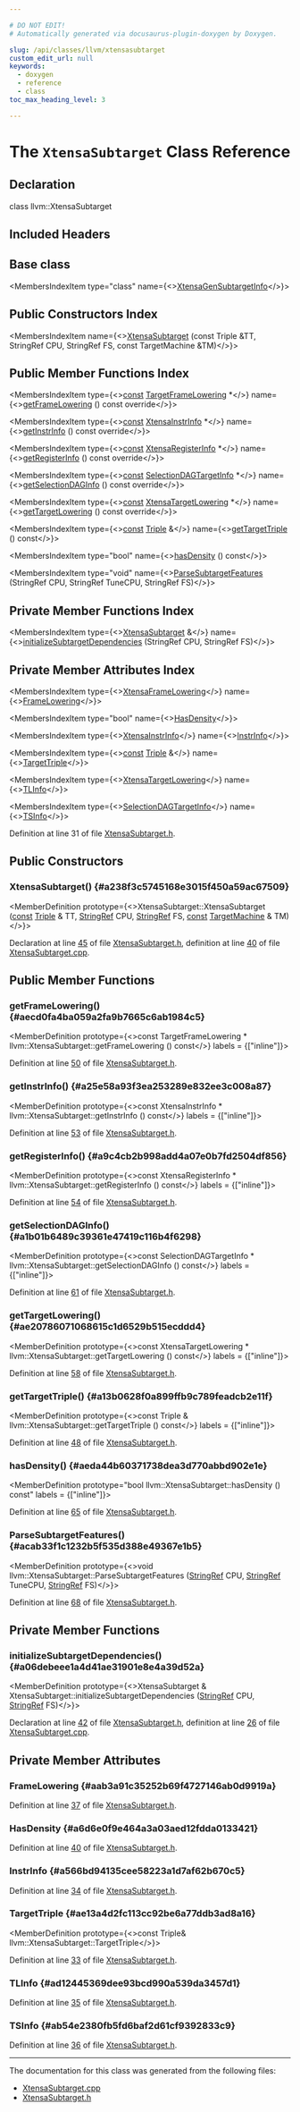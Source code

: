 ```yaml
---

# DO NOT EDIT!
# Automatically generated via docusaurus-plugin-doxygen by Doxygen.

slug: /api/classes/llvm/xtensasubtarget
custom_edit_url: null
keywords:
  - doxygen
  - reference
  - class
toc_max_heading_level: 3

---
```





# The `XtensaSubtarget` Class Reference

<DoxygenPage pluginConfig={pluginConfig}>



## Declaration

<CodeBlock>class llvm::XtensaSubtarget</CodeBlock>

## Included Headers

<IncludesList>
<IncludesListItem
  filePath="Target/Xtensa/XtensaSubtarget.h"
  permalink="/docs/api/files/lib/lib/target/lib/target/xtensa/xtensasubtarget-h"
  isLocal="true" />
</IncludesList>

## Base class

<MembersIndex>

<MembersIndexItem
  type="class"
  name={<><a href="/docs/api/classes/xtensagensubtargetinfo">XtensaGenSubtargetInfo</a></>}>
</MembersIndexItem>

</MembersIndex>

## Public Constructors Index

<MembersIndex>

<MembersIndexItem
  name={<><a href="#a238f3c5745168e3015f450a59ac67509">XtensaSubtarget</a> (const Triple &amp;TT, StringRef CPU, StringRef FS, const TargetMachine &amp;TM)</>}>
</MembersIndexItem>

</MembersIndex>

## Public Member Functions Index

<MembersIndex>

<MembersIndexItem
  type={<><a href="/docs/api/files/lib/lib/target/lib/target/aarch64/aarch64promoteconstant-cpp/#a90f8350fecae261c25be85d38b451bff">const</a> <a href="/docs/api/classes/llvm/targetframelowering">TargetFrameLowering</a> &#42;</>}
  name={<><a href="#aecd0fa4ba059a2fa9b7665c6ab1984c5">getFrameLowering</a> () const override</>}>
</MembersIndexItem>

<MembersIndexItem
  type={<><a href="/docs/api/files/lib/lib/target/lib/target/aarch64/aarch64promoteconstant-cpp/#a90f8350fecae261c25be85d38b451bff">const</a> <a href="/docs/api/classes/llvm/xtensainstrinfo">XtensaInstrInfo</a> &#42;</>}
  name={<><a href="#a25e58a93f3ea253289e832ee3c008a87">getInstrInfo</a> () const override</>}>
</MembersIndexItem>

<MembersIndexItem
  type={<><a href="/docs/api/files/lib/lib/target/lib/target/aarch64/aarch64promoteconstant-cpp/#a90f8350fecae261c25be85d38b451bff">const</a> <a href="/docs/api/classes/llvm/xtensaregisterinfo">XtensaRegisterInfo</a> &#42;</>}
  name={<><a href="#a9c4cb2b998add4a07e0b7fd2504df856">getRegisterInfo</a> () const override</>}>
</MembersIndexItem>

<MembersIndexItem
  type={<><a href="/docs/api/files/lib/lib/target/lib/target/aarch64/aarch64promoteconstant-cpp/#a90f8350fecae261c25be85d38b451bff">const</a> <a href="/docs/api/classes/llvm/selectiondagtargetinfo">SelectionDAGTargetInfo</a> &#42;</>}
  name={<><a href="#a1b01b6489c39361e47419c116b4f6298">getSelectionDAGInfo</a> () const override</>}>
</MembersIndexItem>

<MembersIndexItem
  type={<><a href="/docs/api/files/lib/lib/target/lib/target/aarch64/aarch64promoteconstant-cpp/#a90f8350fecae261c25be85d38b451bff">const</a> <a href="/docs/api/classes/llvm/xtensatargetlowering">XtensaTargetLowering</a> &#42;</>}
  name={<><a href="#ae20786071068615c1d6529b515ecddd4">getTargetLowering</a> () const override</>}>
</MembersIndexItem>

<MembersIndexItem
  type={<><a href="/docs/api/files/lib/lib/target/lib/target/aarch64/aarch64promoteconstant-cpp/#a90f8350fecae261c25be85d38b451bff">const</a> <a href="/docs/api/classes/llvm/triple">Triple</a> &amp;</>}
  name={<><a href="#a13b0628f0a899ffb9c789feadcb2e11f">getTargetTriple</a> () const</>}>
</MembersIndexItem>

<MembersIndexItem
  type="bool"
  name={<><a href="#aeda44b60371738dea3d770abbd902e1e">hasDensity</a> () const</>}>
</MembersIndexItem>

<MembersIndexItem
  type="void"
  name={<><a href="#acab33f1c1232b5f535d388e49367e1b5">ParseSubtargetFeatures</a> (StringRef CPU, StringRef TuneCPU, StringRef FS)</>}>
</MembersIndexItem>

</MembersIndex>

## Private Member Functions Index

<MembersIndex>

<MembersIndexItem
  type={<><a href="/docs/api/classes/llvm/xtensasubtarget">XtensaSubtarget</a> &amp;</>}
  name={<><a href="#a06debeee1a4d41ae31901e8e4a39d52a">initializeSubtargetDependencies</a> (StringRef CPU, StringRef FS)</>}>
</MembersIndexItem>

</MembersIndex>

## Private Member Attributes Index

<MembersIndex>

<MembersIndexItem
  type={<><a href="/docs/api/classes/llvm/xtensaframelowering">XtensaFrameLowering</a></>}
  name={<><a href="#aab3a91c35252b69f4727146ab0d9919a">FrameLowering</a></>}>
</MembersIndexItem>

<MembersIndexItem
  type="bool"
  name={<><a href="#a6d6e0f9e464a3a03aed12fdda0133421">HasDensity</a></>}>
</MembersIndexItem>

<MembersIndexItem
  type={<><a href="/docs/api/classes/llvm/xtensainstrinfo">XtensaInstrInfo</a></>}
  name={<><a href="#a566bd94135cee58223a1d7af62b670c5">InstrInfo</a></>}>
</MembersIndexItem>

<MembersIndexItem
  type={<><a href="/docs/api/files/lib/lib/target/lib/target/aarch64/aarch64promoteconstant-cpp/#a90f8350fecae261c25be85d38b451bff">const</a> <a href="/docs/api/classes/llvm/triple">Triple</a> &amp;</>}
  name={<><a href="#ae13a4d2fc113cc92be6a77ddb3ad8a16">TargetTriple</a></>}>
</MembersIndexItem>

<MembersIndexItem
  type={<><a href="/docs/api/classes/llvm/xtensatargetlowering">XtensaTargetLowering</a></>}
  name={<><a href="#ad12445369dee93bcd990a539da3457d1">TLInfo</a></>}>
</MembersIndexItem>

<MembersIndexItem
  type={<><a href="/docs/api/classes/llvm/selectiondagtargetinfo">SelectionDAGTargetInfo</a></>}
  name={<><a href="#ab54e2380fb5fd6baf2d61cf9392833c9">TSInfo</a></>}>
</MembersIndexItem>

</MembersIndex>


Definition at line 31 of file <a href="/docs/api/files/lib/lib/target/lib/target/xtensa/xtensasubtarget-h">XtensaSubtarget.h</a>.

<SectionDefinition>

## Public Constructors

### XtensaSubtarget() {#a238f3c5745168e3015f450a59ac67509}

<MemberDefinition
  prototype={<>XtensaSubtarget::XtensaSubtarget (<a href="/docs/api/files/lib/lib/target/lib/target/aarch64/aarch64promoteconstant-cpp/#a90f8350fecae261c25be85d38b451bff">const</a> <a href="/docs/api/classes/llvm/triple">Triple</a> &amp; TT, <a href="/docs/api/classes/llvm/stringref">StringRef</a> CPU, <a href="/docs/api/classes/llvm/stringref">StringRef</a> FS, <a href="/docs/api/files/lib/lib/target/lib/target/aarch64/aarch64promoteconstant-cpp/#a90f8350fecae261c25be85d38b451bff">const</a> <a href="/docs/api/classes/llvm/targetmachine">TargetMachine</a> &amp; TM)</>}>

Declaration at line <a href="/docs/api/files/lib/lib/target/lib/target/xtensa/xtensasubtarget-h/#l00045">45</a> of file <a href="/docs/api/files/lib/lib/target/lib/target/xtensa/xtensasubtarget-h">XtensaSubtarget.h</a>, definition at line <a href="/docs/api/files/lib/lib/target/lib/target/xtensa/xtensasubtarget-cpp/#l00040">40</a> of file <a href="/docs/api/files/lib/lib/target/lib/target/xtensa/xtensasubtarget-cpp">XtensaSubtarget.cpp</a>.
</MemberDefinition>

</SectionDefinition>

<SectionDefinition>

## Public Member Functions

### getFrameLowering() {#aecd0fa4ba059a2fa9b7665c6ab1984c5}

<MemberDefinition
  prototype={<>const TargetFrameLowering &#42; llvm::XtensaSubtarget::getFrameLowering () const</>}
  labels = {["inline"]}>

Definition at line <a href="/docs/api/files/lib/lib/target/lib/target/xtensa/xtensasubtarget-h/#l00050">50</a> of file <a href="/docs/api/files/lib/lib/target/lib/target/xtensa/xtensasubtarget-h">XtensaSubtarget.h</a>.
</MemberDefinition>

### getInstrInfo() {#a25e58a93f3ea253289e832ee3c008a87}

<MemberDefinition
  prototype={<>const XtensaInstrInfo &#42; llvm::XtensaSubtarget::getInstrInfo () const</>}
  labels = {["inline"]}>

Definition at line <a href="/docs/api/files/lib/lib/target/lib/target/xtensa/xtensasubtarget-h/#l00053">53</a> of file <a href="/docs/api/files/lib/lib/target/lib/target/xtensa/xtensasubtarget-h">XtensaSubtarget.h</a>.
</MemberDefinition>

### getRegisterInfo() {#a9c4cb2b998add4a07e0b7fd2504df856}

<MemberDefinition
  prototype={<>const XtensaRegisterInfo &#42; llvm::XtensaSubtarget::getRegisterInfo () const</>}
  labels = {["inline"]}>

Definition at line <a href="/docs/api/files/lib/lib/target/lib/target/xtensa/xtensasubtarget-h/#l00054">54</a> of file <a href="/docs/api/files/lib/lib/target/lib/target/xtensa/xtensasubtarget-h">XtensaSubtarget.h</a>.
</MemberDefinition>

### getSelectionDAGInfo() {#a1b01b6489c39361e47419c116b4f6298}

<MemberDefinition
  prototype={<>const SelectionDAGTargetInfo &#42; llvm::XtensaSubtarget::getSelectionDAGInfo () const</>}
  labels = {["inline"]}>

Definition at line <a href="/docs/api/files/lib/lib/target/lib/target/xtensa/xtensasubtarget-h/#l00061">61</a> of file <a href="/docs/api/files/lib/lib/target/lib/target/xtensa/xtensasubtarget-h">XtensaSubtarget.h</a>.
</MemberDefinition>

### getTargetLowering() {#ae20786071068615c1d6529b515ecddd4}

<MemberDefinition
  prototype={<>const XtensaTargetLowering &#42; llvm::XtensaSubtarget::getTargetLowering () const</>}
  labels = {["inline"]}>

Definition at line <a href="/docs/api/files/lib/lib/target/lib/target/xtensa/xtensasubtarget-h/#l00058">58</a> of file <a href="/docs/api/files/lib/lib/target/lib/target/xtensa/xtensasubtarget-h">XtensaSubtarget.h</a>.
</MemberDefinition>

### getTargetTriple() {#a13b0628f0a899ffb9c789feadcb2e11f}

<MemberDefinition
  prototype={<>const Triple &amp; llvm::XtensaSubtarget::getTargetTriple () const</>}
  labels = {["inline"]}>

Definition at line <a href="/docs/api/files/lib/lib/target/lib/target/xtensa/xtensasubtarget-h/#l00048">48</a> of file <a href="/docs/api/files/lib/lib/target/lib/target/xtensa/xtensasubtarget-h">XtensaSubtarget.h</a>.
</MemberDefinition>

### hasDensity() {#aeda44b60371738dea3d770abbd902e1e}

<MemberDefinition
  prototype="bool llvm::XtensaSubtarget::hasDensity () const"
  labels = {["inline"]}>

Definition at line <a href="/docs/api/files/lib/lib/target/lib/target/xtensa/xtensasubtarget-h/#l00065">65</a> of file <a href="/docs/api/files/lib/lib/target/lib/target/xtensa/xtensasubtarget-h">XtensaSubtarget.h</a>.
</MemberDefinition>

### ParseSubtargetFeatures() {#acab33f1c1232b5f535d388e49367e1b5}

<MemberDefinition
  prototype={<>void llvm::XtensaSubtarget::ParseSubtargetFeatures (<a href="/docs/api/classes/llvm/stringref">StringRef</a> CPU, <a href="/docs/api/classes/llvm/stringref">StringRef</a> TuneCPU, <a href="/docs/api/classes/llvm/stringref">StringRef</a> FS)</>}>

Definition at line <a href="/docs/api/files/lib/lib/target/lib/target/xtensa/xtensasubtarget-h/#l00068">68</a> of file <a href="/docs/api/files/lib/lib/target/lib/target/xtensa/xtensasubtarget-h">XtensaSubtarget.h</a>.
</MemberDefinition>

</SectionDefinition>

<SectionDefinition>

## Private Member Functions

### initializeSubtargetDependencies() {#a06debeee1a4d41ae31901e8e4a39d52a}

<MemberDefinition
  prototype={<>XtensaSubtarget &amp; XtensaSubtarget::initializeSubtargetDependencies (<a href="/docs/api/classes/llvm/stringref">StringRef</a> CPU, <a href="/docs/api/classes/llvm/stringref">StringRef</a> FS)</>}>

Declaration at line <a href="/docs/api/files/lib/lib/target/lib/target/xtensa/xtensasubtarget-h/#l00042">42</a> of file <a href="/docs/api/files/lib/lib/target/lib/target/xtensa/xtensasubtarget-h">XtensaSubtarget.h</a>, definition at line <a href="/docs/api/files/lib/lib/target/lib/target/xtensa/xtensasubtarget-cpp/#l00026">26</a> of file <a href="/docs/api/files/lib/lib/target/lib/target/xtensa/xtensasubtarget-cpp">XtensaSubtarget.cpp</a>.
</MemberDefinition>

</SectionDefinition>

<SectionDefinition>

## Private Member Attributes

### FrameLowering {#aab3a91c35252b69f4727146ab0d9919a}

<MemberDefinition
  prototype="XtensaFrameLowering llvm::XtensaSubtarget::FrameLowering">

Definition at line <a href="/docs/api/files/lib/lib/target/lib/target/xtensa/xtensasubtarget-h/#l00037">37</a> of file <a href="/docs/api/files/lib/lib/target/lib/target/xtensa/xtensasubtarget-h">XtensaSubtarget.h</a>.
</MemberDefinition>

### HasDensity {#a6d6e0f9e464a3a03aed12fdda0133421}

<MemberDefinition
  prototype="bool llvm::XtensaSubtarget::HasDensity">

Definition at line <a href="/docs/api/files/lib/lib/target/lib/target/xtensa/xtensasubtarget-h/#l00040">40</a> of file <a href="/docs/api/files/lib/lib/target/lib/target/xtensa/xtensasubtarget-h">XtensaSubtarget.h</a>.
</MemberDefinition>

### InstrInfo {#a566bd94135cee58223a1d7af62b670c5}

<MemberDefinition
  prototype="XtensaInstrInfo llvm::XtensaSubtarget::InstrInfo">

Definition at line <a href="/docs/api/files/lib/lib/target/lib/target/xtensa/xtensasubtarget-h/#l00034">34</a> of file <a href="/docs/api/files/lib/lib/target/lib/target/xtensa/xtensasubtarget-h">XtensaSubtarget.h</a>.
</MemberDefinition>

### TargetTriple {#ae13a4d2fc113cc92be6a77ddb3ad8a16}

<MemberDefinition
  prototype={<>const Triple&amp; llvm::XtensaSubtarget::TargetTriple</>}>

Definition at line <a href="/docs/api/files/lib/lib/target/lib/target/xtensa/xtensasubtarget-h/#l00033">33</a> of file <a href="/docs/api/files/lib/lib/target/lib/target/xtensa/xtensasubtarget-h">XtensaSubtarget.h</a>.
</MemberDefinition>

### TLInfo {#ad12445369dee93bcd990a539da3457d1}

<MemberDefinition
  prototype="XtensaTargetLowering llvm::XtensaSubtarget::TLInfo">

Definition at line <a href="/docs/api/files/lib/lib/target/lib/target/xtensa/xtensasubtarget-h/#l00035">35</a> of file <a href="/docs/api/files/lib/lib/target/lib/target/xtensa/xtensasubtarget-h">XtensaSubtarget.h</a>.
</MemberDefinition>

### TSInfo {#ab54e2380fb5fd6baf2d61cf9392833c9}

<MemberDefinition
  prototype="SelectionDAGTargetInfo llvm::XtensaSubtarget::TSInfo">

Definition at line <a href="/docs/api/files/lib/lib/target/lib/target/xtensa/xtensasubtarget-h/#l00036">36</a> of file <a href="/docs/api/files/lib/lib/target/lib/target/xtensa/xtensasubtarget-h">XtensaSubtarget.h</a>.
</MemberDefinition>

</SectionDefinition>

<hr/>

The documentation for this class was generated from the following files:

<ul>
<li><a href="/docs/api/files/lib/lib/target/lib/target/xtensa/xtensasubtarget-cpp">XtensaSubtarget.cpp</a></li>
<li><a href="/docs/api/files/lib/lib/target/lib/target/xtensa/xtensasubtarget-h">XtensaSubtarget.h</a></li>
</ul>

</DoxygenPage>
